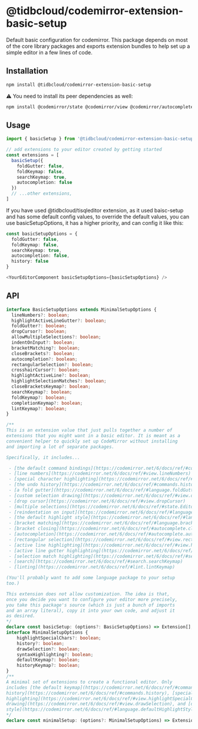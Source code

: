 # @tidbcloud/codemirror-extension-basic-setup

Default basic configuration for codemirror.
This package depends on most of the core library packages and exports extension bundles to help set up a simple editor in a few lines of code.

## Installation

```sh npm2yarn
npm install @tidbcloud/codemirror-extension-basic-setup
```

⚠️ You need to install its peer dependencies as well:

```sh npm2yarn
npm install @codemirror/state @codemirror/view @codemirror/autocomplete @codemirror/commands @codemirror/language  @codemirror/lint @codemirror/search
```

## Usage

```ts
import { basicSetup } from '@tidbcloud/codemirror-extension-basic-setup'

// add extensions to your editor created by getting started
const extensions = [
  basicSetup({
    foldGutter: false,
    foldKeymap: false,
    searchKeymap: true,
    autocompletion: false
  })
  // ...other extensions,
]
```

If you have used @tidbcloud/tisqleditor extension, as it used baisc-setup and has some default config values, to override the default values, you can use basicSetupOptions, it has a higher priority, and can config it like this:

```ts
const basicSetupOptions = {
  foldGutter: false,
  foldKeymap: false,
  searchKeymap: true,
  autocompletion: false,
  history: false
}

<YourEditorComponent basicSetupOptions={basicSetupOptions} />
```

## API

```ts
interface BasicSetupOptions extends MinimalSetupOptions {
  lineNumbers?: boolean;
  highlightActiveLineGutter?: boolean;
  foldGutter?: boolean;
  dropCursor?: boolean;
  allowMultipleSelections?: boolean;
  indentOnInput?: boolean;
  bracketMatching?: boolean;
  closeBrackets?: boolean;
  autocompletion?: boolean;
  rectangularSelection?: boolean;
  crosshairCursor?: boolean;
  highlightActiveLine?: boolean;
  highlightSelectionMatches?: boolean;
  closeBracketsKeymap?: boolean;
  searchKeymap?: boolean;
  foldKeymap?: boolean;
  completionKeymap?: boolean;
  lintKeymap?: boolean;
}

/**
This is an extension value that just pulls together a number of
extensions that you might want in a basic editor. It is meant as a
convenient helper to quickly set up CodeMirror without installing
and importing a lot of separate packages.

Specifically, it includes...

 - [the default command bindings](https://codemirror.net/6/docs/ref/#commands.defaultKeymap)
 - [line numbers](https://codemirror.net/6/docs/ref/#view.lineNumbers)
 - [special character highlighting](https://codemirror.net/6/docs/ref/#view.highlightSpecialChars)
 - [the undo history](https://codemirror.net/6/docs/ref/#commands.history)
 - [a fold gutter](https://codemirror.net/6/docs/ref/#language.foldGutter)
 - [custom selection drawing](https://codemirror.net/6/docs/ref/#view.drawSelection)
 - [drop cursor](https://codemirror.net/6/docs/ref/#view.dropCursor)
 - [multiple selections](https://codemirror.net/6/docs/ref/#state.EditorState^allowMultipleSelections)
 - [reindentation on input](https://codemirror.net/6/docs/ref/#language.indentOnInput)
 - [the default highlight style](https://codemirror.net/6/docs/ref/#language.defaultHighlightStyle) (as fallback)
 - [bracket matching](https://codemirror.net/6/docs/ref/#language.bracketMatching)
 - [bracket closing](https://codemirror.net/6/docs/ref/#autocomplete.closeBrackets)
 - [autocompletion](https://codemirror.net/6/docs/ref/#autocomplete.autocompletion)
 - [rectangular selection](https://codemirror.net/6/docs/ref/#view.rectangularSelection) and [crosshair cursor](https://codemirror.net/6/docs/ref/#view.crosshairCursor)
 - [active line highlighting](https://codemirror.net/6/docs/ref/#view.highlightActiveLine)
 - [active line gutter highlighting](https://codemirror.net/6/docs/ref/#view.highlightActiveLineGutter)
 - [selection match highlighting](https://codemirror.net/6/docs/ref/#search.highlightSelectionMatches)
 - [search](https://codemirror.net/6/docs/ref/#search.searchKeymap)
 - [linting](https://codemirror.net/6/docs/ref/#lint.lintKeymap)

(You'll probably want to add some language package to your setup
too.)

This extension does not allow customization. The idea is that,
once you decide you want to configure your editor more precisely,
you take this package's source (which is just a bunch of imports
and an array literal), copy it into your own code, and adjust it
as desired.
*/
declare const basicSetup: (options?: BasicSetupOptions) => Extension[];
interface MinimalSetupOptions {
    highlightSpecialChars?: boolean;
    history?: boolean;
    drawSelection?: boolean;
    syntaxHighlighting?: boolean;
    defaultKeymap?: boolean;
    historyKeymap?: boolean;
}
/**
A minimal set of extensions to create a functional editor. Only
includes [the default keymap](https://codemirror.net/6/docs/ref/#commands.defaultKeymap), [undo
history](https://codemirror.net/6/docs/ref/#commands.history), [special character
highlighting](https://codemirror.net/6/docs/ref/#view.highlightSpecialChars), [custom selection
drawing](https://codemirror.net/6/docs/ref/#view.drawSelection), and [default highlight
style](https://codemirror.net/6/docs/ref/#language.defaultHighlightStyle).
*/
declare const minimalSetup: (options?: MinimalSetupOptions) => Extension[];
```
